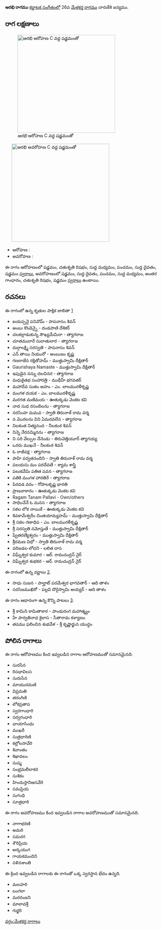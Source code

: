 {{Infobox ragam
	| name          	= ఆరభి
	| synonym	    	= 
	| mela          	= 
	| chakra        	= 
	| janaka        	= 
	| type          	= ఔడవ-షడవ
	| arohanam      	= {{svaraC|S|R2|M1|P|D1|S'}} 
	| avarohanam    	= {{svaraC|S'|D1|P|M1|G3|R2|S}}
	| jeeva         	=
	| chhaya        	=
	| nyasa         	=
	| vishesha      	= 
	| equivalent  		= 
}}
{{కర్ణాటక సంగీత రాగాలు}}
'''ఆరభి రాగము''' [[కర్ణాటక సంగీతం]]లో 26వ [[మేళకర్త రాగము]] చారుకేశి జన్యము. 


==రాగ లక్షణాలు==
[[Image:arabhi_ar_kb2wiki.png|thumb|right|316px|''ఆరభి'' ఆరోహణ C వద్ద షడ్జమంతో]]
	[[Image:arabhi_av_kb2wiki.png|thumb|right|316px|''ఆరభి'' అవరోహణ C వద్ద షడ్జమంతో]]

* ఆరోహణ : {{svaraC|S|R2|M1|P|D1|S'}} 
* అవరోహణ : {{svaraC|S'|D1|P|M1|G3|R2|S}}

ఈ రాగం ఆరోహణంలో షడ్జమం, చతుశృతి రిషభం, సుద్ద మధ్యమం, పంచమం, సుద్ద దైవతం, షడ్జమం [[స్వరాలు]], అవరోహణంలో షడ్జమం, సుద్ద దైవతం, పంచమం, సుద్ద మధ్యమం, అంతర గాంధారం, చతుశృతి రిషభం, షడ్జమం [[స్వరాలు]] ఉంటాయి.

==రచనలు==
ఈ రాగంలో ఉన్న కృతుల పాక్షిక జాబితా [https://github.com/ssrihari/ragavardhini/blob/master/ragas/kritis.psv]
* ఐయప్పనై పనివొమ్ - పాపనాసం  శివన్
* అంబు  కొండెన్నై - దండపాణి దేశికర్
* చలకల్లాడుకున్న సౌఖ్యమేమిరా - త్యాగరాజ
* చూతమురారే సుదాతులార - త్యాగరాజ
* దుర్గాలక్ష్మి సరస్వతి - పాపనాసం  శివన్
* ఎన్ తాయి  నియంరో - అంబుజం కృష్ణ
* గణరాజేన రక్షితోహమ్ - ముత్తుస్వామి దీక్షితార్
* Gaurishaya Namaste - ముత్తుస్వామి దీక్షితార్
* ఇపుడైన నన్ను దలచినర - త్యాగరాజ
* మధుకైతభ సంహారత్రి - ముథీహ్ భగవతర్
* మహాదేవ సుతం అహం - ఎం. బాలమురళీకృష్ణ
* మంగళ దయక - ఎం. బాలమురళీకృష్ణ
* మరగత మణిమయ - ఊతుక్కడు వెంకట కవి
* నాద సుధ రసంబిలను - త్యాగరాజ
* నరసింహ మమవ - స్వాతి తిరునాళ్ రామ వర్మ
* న మొరలను  విని  ఏమరవలేన - త్యాగరాజ
*  నిలకంత నిత్యనంద - నీలకంఠ  శివన్
* నిన్నె నేరనమ్మినను - త్యాగరాజ
* ని సరి వేల్పుల నేనెండు - తిరువెత్తియూర్ త్యాగయ్య
* ఒరరు ముఖనే - నీలకంఠ  శివన్
* ఓ రాజీవక్ష - త్యాగరాజ
* పాహి  పర్వతనందిని - స్వాతి తిరునాళ్ రామ వర్మ
* పలయసు మం  పరదేవతే - శ్యామ శాస్త్రి
* పలుకవేమి పతిత పవన - త్యాగరాజ
* పతికి మంగళ హారతిరే - త్యాగరాజ
* పిరవడ వరం - గోపాలకృష్ణ భారతి
* ప్రాణవాకారం - ఊతుక్కడు వెంకట కవి
* Ragam Tanam Pallavi - Own/others
* సాధించేనే ఓ మనస - త్యాగరాజ
* సకల లోక నాయికే - ఊతుక్కడు వెంకట కవి
* శివకామేశ్వరీం చింతయామ్యహమ్ - ముత్తుస్వామి దీక్షితార్
* శ్రీ సకల గణాధిప - ఎం. బాలమురళీకృష్ణ
* శ్రీ సరస్వతి నమోస్తుతే - ముత్తుస్వామి దీక్షితార్
* ష్వేతరణ్యేశ్వరం - ముత్తుస్వామి దీక్షితార్
* శ్రీరమణ విభో - స్వాతి తిరునాళ్ రామ వర్మ
* వరిజడల  లోచని - లలిత దాస
* విఘ్నేశ్వర కుమార - ఆర్. రామచంద్రన్ నైర్
* విఘ్నేశ్వర శుభకర - ఆర్. రామచంద్రన్ నైర్

ఈ రాగంలో ఉన్న వర్ణాలు [http://www.carnatica.in/kriti/varnamlist.htm].
* సాధు సుజన - పాల్ఘాట్ పరమేశ్వర భాగవతార్ - ఆది తాళం
* సరసిజముఖిరో - పల్లవి దొరైస్వామి అయ్యర్ - ఆది తాళం

ఈ రాగం ఆధారంగా ఉన్న కొన్ని పాటలు [http://rksanka.tripod.com/music/rslist.html].
* శ్రీ కామిని కామితాకార - పాండురంగ మహాత్మ్యం
* హే పార్వతినాధ కైలాస - సీతారామ కళ్యాణం
* తపము ఫలించిన శుభవేళ - శ్రీ కృష్ణార్జున యుద్ధం




==పోలిన రాగాలు==
ఈ రాగం ఆరోహణము కింద ఇవ్వబడిన రాగాల ఆరోహణముతో సమానమైనది.
* సురసేన
* రిసభావిలస
* సురుసేన
* మాయురమణి
* విప్రమతి
* తరంగిణి
* లోకప్రతాప
* స్వరగాంధారి
* సర్వగంధారి
* ఛాయాసింధు
* ముఖరీ
* సుత్రధారిణి
* కల్లోలసావేరి
* శివాంతం
* శిఖావలం
* సుష్మ
* సంభ్రమలీలాకర
* సుశికం
*  హిందుస్తానిఆసవేరి
* సమప్రియ
* సుగంధి
* సూత్రధారి

ఈ రాగం అవరోహణము కింద ఇవ్వబడిన రాగాల అవరోహణముతో సమానమైనది.
* నాగాభరణి
* అమరి
* సమరగ
* శౌరిప్రియ
* అర్కయుగ
* గాయకమందిని
*  నళినశాంతి

ఈ క్రింద ఇవ్వబడిన రాగాలకు ఈ రాగంతో ఒక్క స్వరస్థాన భేదం ఉన్నది.
* మలహరి
* బంగలా
* మరరంజని
* మాలావశ్రీ
* గుర్జరి



[[వర్గం:మేళకర్త రాగాలు]]